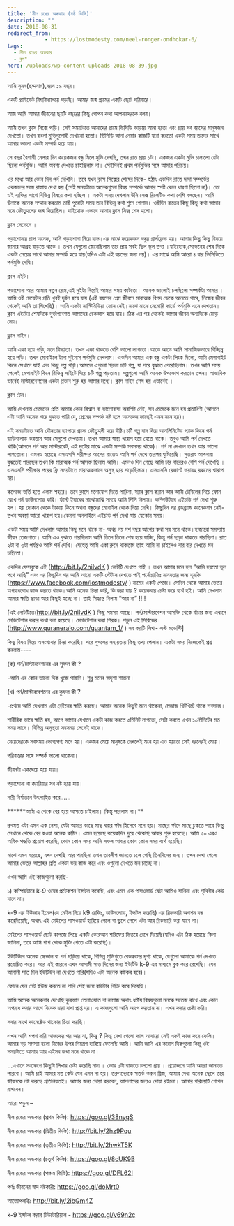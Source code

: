 ```yaml
---
title: 'নীল রঙের অন্ধকার (ষষ্ঠ কিস্তি)'
description: ""
date: 2018-08-31
redirect_from: 
            - https://lostmodesty.com/neel-ronger-ondhokar-6/
tags: 
  - নীল রঙের অন্ধকার
  - ব্লগ"
hero: /uploads/wp-content-uploads-2018-08-39.jpg
---
```

আমি সুমন(ছদ্মনাম),বয়স ১৯ বছর।

একটি প্রাইভেট বিশ্ববিদ্যালয়ে পড়ছি। আমার জন্ম গ্রামের একটি ছোট পরিবারে।

আজ আমি আমার জীবনের ছয়টি বছরের কিছু গোপন কথা আপনাদেরকে বলব।

আমি তখন ক্লাস সিক্সে পড়ি। সেই সময়টাতে আমাদের গ্রামে ভিসিডি ভাড়ায় আনা হতো এবং প্রায় সব বয়সের মানুষজন দেখতো। তখন বাংলা মুভিগুলোই দেখানো হতো। ভিসিডি আনা নেয়ার কাজটি যারা করতো একটা সময় তাদের সাথে আমার ভালো একটা সম্পর্ক হয়ে যায়।

সে বছর বৈশাখী মেলার দিন কয়েকজন বন্ধু মিলে মুভি দেখছি, তখন রাত প্রায় ১টা। একজন একটা মুভি চালালো যেটা ছিলো পর্নমুভি। আমি অবশ্য দেখতে চাইছিলাম না। সেইদিনই প্রথম পর্নমুভির সঙ্গে আমার পরিচয়।

এর মধ্যে আর কোন দিন পর্ন দেখিনি। তবে যখন ক্লাস সিক্সের শেষের দিকে- হঠাৎ একদিন রাতে দাদা সম্পর্কের একজনের সঙ্গে রাস্তায় দেখা হয় (সেই সময়টাতে অনেকগুলো বিষয় সম্পর্কে আমার স্পষ্ট কোন ধারণা ছিলো না)। তো ওই ব্যক্তির সাথে বিভিন্ন বিষয়ে কথা হচ্ছিল । একটা সময় দেখলাম উনি সেক্স রিলেটিড কথা বেশি বলছেন। আমি উনাকে অনেক সম্মান করতাম তাই পুরোটা সময় তার বিভিন্ন কথা শুনে গেলাম। ওইদিন রাতের কিছু কিছু কথা আমার মনে কৌতুহলের জন্ম দিয়েছিল। যাইহোক এভাবে আমার ক্লাস সিক্স শেষ হলো।

ক্লাস সেভেনে ।

পড়াশোনার চাপ অনেক, আমি পড়াশোনা নিয়ে ব্যস্ত।এর মাঝে কয়েকজন বন্ধুর গ্রার্লফ্রেন্ড হয়। আমার কিছু কিছু বিষয়ে জানার আগ্রহ বাড়তে থাকে । তখন যেগুলো জেনেছিলাম তার প্রায় সবই ছিল ভুল তথ্য ।যাইহোক,সেভেনের শেষ দিকে একটা মেয়ের সাথে আমার সম্পর্ক হয়ে যায়(যদিও এটা এই বয়সের জন্য নয়)। এর মাঝে আমি আরো ৪ বার ভিসিডিতে পর্নমুভি দেখি।

ক্লাস এইট।

পড়াশোনা আর আমার নতুন প্রেম,এই দুইটা নিয়েই আমার সময় কাটতো। অনেক ভালোই চলছিলো সম্পর্কটা আমার । আমি ওই মেয়েটার প্রতি খুবই দুর্বল হয়ে যায় (এই বয়সের প্রেম জীবনে মারাত্মক বিপদ ডেকে আনতে পারে, নিজের জীবন থেকেই আমি তা শিখেছি)। আমি একটা মাল্টিমিডিয়া ফোন নেই।মাঝে মাঝে মেমোরি কার্ডে পর্নমুভি এনে দেখতাম। ক্লাস এইটের শেষদিকে দুর্ভাগ্যবশত আমাদের ব্রেকআপ হয়ে যায়। ঠিক এর পর থেকেই আমার জীবন অন্যদিকে মোড় নেয়।

ক্লাস নাইন।

আমি একা হয়ে পড়ি, মনে বিষণ্ণতা। তখন একা থাকতে বেশি ভালো লাগতো।আস্তে আস্তে আমি সামাজিকভাবে বিচ্ছিন্ন হয়ে পড়ি। তখন মোবাইলে টানা দুইমাস পর্নমুভি দেখলাম। একদিন আমার এক বন্ধু একটা লিংক দিলো, আমি মেগাবাইট কিনে সেখানে যাই এবং কিছু গল্প পড়ি।আসলে এগুলো ছিলো চটি গল্প, যা পরে বুঝতে পেরেছিলাম। তখন আমি সময় পেলেই মেগাবাইট কিনে বিভিন্ন সাইটে গিয়ে চটি গল্প পড়তাম। গল্পগুলো আমি অনেক উপভোগ করতাম তখন। স্বাভাবিক ভাবেই মাস্টারবেশনের একটা প্রভাব শুরু হয় আমার মধ্যে। ক্লাস নাইন শেষ হয় এভাবেই ।

ক্লাস টেন।

আমি দেখলাম মেয়েদের প্রতি আমার কোন বিশ্বাস বা ভালোবাসা অবশিষ্ট নেই, সব মেয়েকে মনে হয় প্রতারিণী (আসলে এটা আমি অনেক পরে বুঝতে পারি যে, প্রেমের সম্পর্ক নষ্ট হলে অনেকের কাছেই এমন মনে হয়)।

এই সময়টাতে আমি যৌনতার ব্যাপারে প্রচন্ড কৌতুহলী হয়ে উঠি।চটি গল্প বাদ দিয়ে আনলিমিটেড প্যাক কিনে পর্ন ডাউনলোড করতাম আর সেগুলো দেখতাম। তখন আমার স্বাস্থ্য খারাপ হয়ে যেতে থাকে। তবুও আমি পর্ন দেখতে থাকি(আসলে পর্ন আর মাস্টারবেট, এই দুটোর মাঝে একটা সম্পর্ক সবসময় থাকে)। পর্ন না দেখলে তখন আর ভালো লাগতোনা। এমনও হয়েছে এসএসসি পরীক্ষার আগের রাতেও আমি পর্ন দেখে তারপর ঘুমিয়েছি। সুতরাং আপনারা বুঝতেই পারছেন তখন কি মারাত্মক পর্ন আসক্ত ছিলাম আমি। এমনও দিন গেছে আমি চার বারেরও বেশি পর্ন দেখেছি । এসএসসি পরীক্ষার পরের ফ্রি সময়টাতে মারাত্মকভাবে অসুস্থ হয়ে পড়েছিলাম। এসএসসি রেজাল্ট ভয়াবহ রকমের খারাপ হয়।

কলেজে ভর্তি হতে এলাম শহরে। তবে ক্লাসে মনোযোগ দিতে পারিনা, স্যার ক্লাস করান আর আমি টেবিলের নিচে ফোন রেখে পর্ন ডাউনলোড করি। র্ফাস্ট ইয়ারের মাঝোমাঝি সময়ে আমি পিসি নিলাম। কম্পিউটারে এইচডি পর্ন দেখা শুরু হল। হয় দোকান থেকে টাকায় কিনে অথবা বন্ধুদের মোবাইল থেকে নিয়ে দেখি। কিছুদিন পর ব্রডব্র্যান্ড কানেকশন নেই- তখন অবস্থা আরো খারাপ হয়।কেননা অনলাইনে এইচডি পর্ন দেখা যায় যেকোন সময়।

একটা সময় আমি দেখলাম আমার কিছু মনে থাকে না- অথচ নয় দশ বছর আগের কথা সব মনে থাকে।হাজারো সমস্যায় জীবন তেজপাতা। আমি এও বুঝতে পারছিলাম আমি তিলে তিলে শেষ হয়ে যাচ্ছি, কিন্তু পর্ন ছাড়া থাকতে পারছিনা। রাত ২টা বা ৩টা পর্যন্তও আমি পর্ন দেখি। যেহেতু আমি একা রুমে থাকতাম তাই আমি না চাইলেও বার বার দেখতে মন চাইতো।

একদিন ফেসবুকে এই (http://bit.ly/2niIvdK ) নোটটি দেখতে পাই । তখন আমার মনে হল “আমি হয়তো ভুল পথে আছি” এবং এর কিছুদিন পর আমি আরো একটি স্টেটাস দেখতে পাই পর্নোগ্রাফিঃ মানবতার জন্য হুমকি (<https://www.facebook.com/lostmodesty/> ) নামের একটি পেজে। সেদিন থেকে আমার ভেতর অপরাধবোধ কাজ করতে থাকে।আমি অনেক চিন্তা করি, কি করা যায় ? কয়েকবার চেষ্টা করে ব্যর্থ হই। আমি দেখলাম আমার ক্ষতি ছাড়া আর কিছুই হচ্ছে না। তাই সিদ্ধান্ত নিলাম “আর না” !!!!

\[এই নোটটিতে(http://bit.ly/2niIvdK ) কিছু সমস্যা আছে। পর্ন/মাস্টারবেশন আসক্তি থেকে বাঁচার জন্য এখানে মেডিটেশান করার কথা বলা হয়েছে। মেডিটেশান করা শিরক। পড়ুন এই সিরিজের (http://www.quraneralo.com/quantam_1/ ) সব কয়টি লিখা- লস্ট মডেস্টি]

কিছু বিষয় নিয়ে অসংখ্যবার চিন্তা করেছি। পরে গুগলের সহায়তায় কিছু তথ্য পেলাম। একটা সময় নিজেকেই প্রশ্ন করলাম----

(ক) পর্ন/মাস্টারবেশনের এর সুফল কী ?

\-আমি এর কোন ভালো দিক খুজে পাইনি। শুধু মনের অদৃশ্য শান্তনা।

(খ) পর্ন/মাস্টারবেশনের এর কুফল কী ?

\-প্রথমে আমি দেখলাম এটা ব্রেইনের ক্ষতি করছে। আমার অনেক কিছুই মনে থাকেনা, মেজাজ খিটখিটে থাকে সবসময়।

শারীরিক ভাবে ক্ষতি হয়, আগে আমার যেখানে একটা কাজ করতে ৫মিনিট লাগতো, সেটা করতে এখন ১০মিনিটের মত সময় লাগে। বিভিন্ন অসুস্থতা সবসময় লেগেই থাকে।

মেয়েদেরকে সবসময় ভোগ্যপণ্য মনে হয়। একজন মেয়ে মানুষকে দেখলেই মনে হয় এও হয়তো সেই ধরনেরই মেয়ে।

পরিবারের সঙ্গে সম্পর্ক ভালো থাকেনা।

জীবনটা একঘেয়ে হয়ে যায়।

পড়াশোনা বা ক্যারিয়ার সব নষ্ট হয়ে যায়।

নারী নির্যাতনে উৎসাহিত করে……

**\*\***আমি এ থেকে বের হয়ে আসতে চাইলাম। কিন্তু পারলাম না।\*\*

প্রথমত এটা এমন এক নেশা, যেটা আমার কাছে মাছ ধরার ফাঁদ হিসেবে মনে হয়। মাছের ফাঁদে মাছে ঢুকতে পারে কিন্তু সেখানে থেকে বের হওয়া অনেক কঠিন। এমন হয়েছে কয়েকদিন দুরে থেকেছি আবার শুরু হয়েছে। আমি ৫০ এরও অধিক পদ্ধতি প্রয়োগ করেছি, কোন কোন সময় আমি সফল আবার কোন কোন সময় ব্যর্থ হয়েছি।

মাঝে এমন হয়েছে, যখন দেখছি আর পারছিনা তখন তাবলীগ জামতে চলে গেছি তিনদিনের জন্য। তখন দেখা গেলো আমার ভেতর আল্লাহর প্রতি একটা ভয় কাজ করে এবং ওগুলো দেখতে মন চাচ্ছে না।

এখন আমি এই কাজগুলো করছি-

১) কম্পিউটারে k-9 ওয়েব প্রটেকশন ইন্সটল করেছি, এবং এমন এক পাসওয়ার্ড যেটা আমিও যানিনা এবং পৃথিবীর কেউ যানে না।

k-9 এর ইউজার ইমেল(যে মেইল দিয়ে k9 রেজিঃ, ডাউনলোড, ইন্সটল করেছি) এর রিকভারি অপশন বন্ধ করেদিয়েছি, অথাৎ এই মেইলের পাসওয়ার্ড হারিয়ে গেলে বা ভুলে গেলে এটা আর রিকভারি করা যাবে না।

মেইলের পাসওয়ার্ড ছোট কাগজে লিছে একটি কোরআন শরিফের ভিতরে রেখে দিয়েছি(যদিও এটা ঠিক হয়েছে কিনা জানিনা, তবে আমি পাপ থেকে মুক্তি পেতে এটা করেছি)।

ইউটিউবে অনেক স্কেন্ডাল বা পর্ন ছড়িয়ে থাকে, বিভিন্ন মুভিগুতে বেডরুমের দৃশ্য থাকে, যেগুলো আমাকে পর্ন দেখতে প্ররোচিত করে। আর এই কারনে এখন আগামী সাত দিনের জন্য ইউটিউ k-9 এর মাধ্যমে ব্লক করে রেখেছি। যেন আগামী সাত দিন ইউটিউব না দেখতে পারি(যদিও এটা অনেক কষ্টকর হবে)।

ফোনে যেন নেট ইউজ করতে না পারি সেই জন্য রাউটার বিক্রি করে দিয়েছি।

আমি অনেক অনেকবার দেখেছি কুরআন তেলাওয়াত বা নামাজ অথাৎ ধর্মীয় বিষয়গুলো মনকে সতেজ রাখে এবং কোন অপরাধ করার আগে বিবেক দ্বারা বাধা প্রাপ্ত হয়। এ কাজগুলো আমি আগে করতাম না। এখন করার চেষ্টা করি।

সবার সাথে কানেক্টেড থাকোর চিন্তা করছি।

এখন আমি শপথ করি আজকের পর আর না, কিন্তু ? কিন্তু দেখা গেলো কাল আবারো সেই একই কাজ করে ফেলি।আমার বড় সমস্যা হলো নিজের উপর নিয়ন্ত্রণ হারিয়ে ফেলেছি আমি। আমি জানি এর কারাপ দিকগুলো কিন্তু ওই সময়টাতে আমার আর এইসব কথা মনে থাকে না।

…এখানে সংক্ষেপে কিছুটা লিখার চেষ্টা করেছি মাত্র । ভোর ৫টা বাজতে চললো প্রায় । প্রয়োজনে আমি আরো জানাতে পারবো। আমি চাই আমার মত কেউ যেন এমন না হয়। তরুণদেরকে সতর্ক করুন প্লিজ, আমার দেখা অনেক ছেলে তার জীবনকে নষ্ট করছে প্রতিনিয়তই। আমার জন্য দোয়া করবেন, আপনাদের জন্যও দোয়া রইলো। আমার পরিচয়টি গোপন রাখবেন।

আরো পড়ুন –

নীল রঙের অন্ধকার (প্রথম কিস্তি): <https://goo.gl/38nyqS>

নীল রঙের অন্ধকার (দ্বিতীয় কিস্তি): <http://bit.ly/2hz9Pqu>

নীল রঙের অন্ধকার (তৃতীয় কিস্তি): <http://bit.ly/2hwkT5K>

নীল রঙের অন্ধকার (চতুর্থ কিস্তি): <https://goo.gl/8cUK9B>

নীল রঙের অন্ধকার (পঞ্চম কিস্তি): <https://goo.gl/DFL62I>

পর্ণঃ জীবনের স্বাদ নষ্টকারী: <https://goo.gl/doMrt0>

আত্মোপলব্ধিঃ <http://bit.ly/2ibGm4Z>

k-9 ইন্সটল করার টিউটোরিয়াল - <https://goo.gl/v69n2c>
